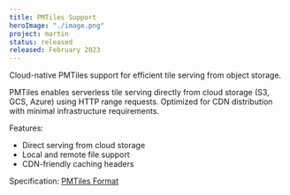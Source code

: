 ```yaml
---
title: PMTiles Support
heroImage: "./image.png"
project: martin
status: released
released: February 2023
---
```


Cloud-native PMTiles support for efficient tile serving from object storage.

PMTiles enables serverless tile serving directly from cloud storage (S3, GCS, Azure) using HTTP range requests.
Optimized for CDN distribution with minimal infrastructure requirements.

Features:
- Direct serving from cloud storage
- Local and remote file support
- CDN-friendly caching headers

Specification: [PMTiles Format](https://github.com/protomaps/PMTiles)